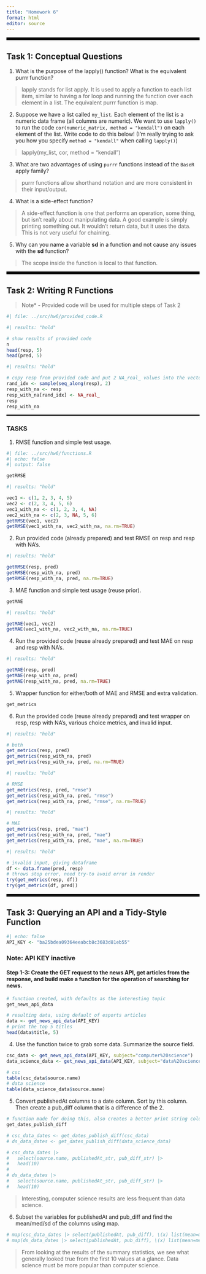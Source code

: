 ```yaml
---
title: "Homework 6"
format: html
editor: source
---
```


<hr style="border: 3px solid black;" />

## Task 1: Conceptual Questions
1. What is the purpose of the lapply() function? What is the equivalent purrr function?

> lapply stands for list apply. It is used to apply a function to each list item, similar to having a for loop and running the function over each element in a list. The equivalent purrr function is map.

2. Suppose we have a list called `my_list`. Each element of the list is a numeric data frame (all columns are numeric). We want to use `lapply()` to run the code `cor(numeric_matrix, method = "kendall")` on each element of the list. Write code to do this below! (I'm really trying to ask you how you specify `method = "kendall"` when calling `lapply()`)

> lapply(my_list, cor, method = "kendall")

3. What are two advantages of using `purrr` functions instead of the `BaseR` apply family?

> purrr functions allow shorthand notation and are more consistent in their input/output.

4. What is a side-effect function?

> A side-effect function is one that performs an operation, some thing, but isn't really about manipulating data. A good example is simply printing something out. It wouldn't return data, but it uses the data. This is not very useful for chaining.

5. Why can you name a variable **sd** in a function and not cause any issues with the **sd** function?

> The scope inside the function is local to that function.

<hr style="border: 3px solid black;" />

## Task 2: Writing R Functions

> Note* - Provided code will be used for multiple steps of Task 2

```r
#| file: ../src/hw6/provided_code.R
```

```r
#| results: "hold"

# show results of provided code
n
head(resp, 5)
head(pred, 5)
```

```r
#| results: "hold"

# copy resp from provided code and put 2 NA_real_ values into the vector
rand_idx <- sample(seq_along(resp), 2)
resp_with_na <- resp
resp_with_na[rand_idx] <- NA_real_
resp
resp_with_na
```

<hr style="border: 1px solid black;" />

### TASKS

1. RMSE function and simple test usage.
```r
#| file: ../src/hw6/functions.R
#| echo: false
#| output: false
```

```r
getRMSE
```

```r
#| results: "hold"

vec1 <- c(1, 2, 3, 4, 5)
vec2 <- c(2, 3, 4, 5, 6)
vec1_with_na <- c(1, 2, 3, 4, NA)
vec2_with_na <- c(2, 3, NA, 5, 6)
getRMSE(vec1, vec2)
getRMSE(vec1_with_na, vec2_with_na, na.rm=TRUE)
```

2. Run provided code (already prepared) and test RMSE on resp and resp with NA's.


```r
#| results: "hold"

getRMSE(resp, pred)
getRMSE(resp_with_na, pred)
getRMSE(resp_with_na, pred, na.rm=TRUE)
```


3. MAE function and simple test usage (reuse prior).
```r
getMAE
```

```r
#| results: "hold"

getMAE(vec1, vec2)
getMAE(vec1_with_na, vec2_with_na, na.rm=TRUE)
```

4. Run the provided code (reuse already prepared) and test MAE on resp and resp with NA's.
```r
#| results: "hold"

getMAE(resp, pred)
getMAE(resp_with_na, pred)
getMAE(resp_with_na, pred, na.rm=TRUE)
```


5. Wrapper function for either/both of MAE and RMSE and extra validation.
```r
get_metrics
```

6. Run the provided code (reuse already prepared) and test wrapper on resp, resp with NA's, various choice metrics, and invalid input.
```r
#| results: "hold"

# both
get_metrics(resp, pred)
get_metrics(resp_with_na, pred)
get_metrics(resp_with_na, pred, na.rm=TRUE)

```

```r
#| results: "hold"

# RMSE
get_metrics(resp, pred, "rmse")
get_metrics(resp_with_na, pred, "rmse")
get_metrics(resp_with_na, pred, "rmse", na.rm=TRUE)

```

```r
#| results: "hold"

# MAE
get_metrics(resp, pred, "mae")
get_metrics(resp_with_na, pred, "mae")
get_metrics(resp_with_na, pred, "mae", na.rm=TRUE)

```

```r
#| results: "hold"

# invalid input, giving dataframe
df <- data.frame(pred, resp)
# throws stop error, need try-to avoid error in render
try(get_metrics(resp, df))
try(get_metrics(df, pred))
```

<hr style="border: 3px solid black;" />

## Task 3: Querying an API and a Tidy-Style Function

```r
#| echo: false
API_KEY <- "ba25bdea09364eeabcb8c3683d81eb55"
```

### Note: API KEY inactive

#### Step 1-3: Create the GET request to the news API, get articles from the response, and build make a function for the operation of searching for news.

```r
# function created, with defaults as the interesting topic
get_news_api_data
```

```r
# resulting data, using default of esports articles
data <- get_news_api_data(API_KEY)
# print the top 5 titles
head(data$title, 5)
```

4. Use the function twice to grab some data. Summarize the source field.

```r
csc_data <- get_news_api_data(API_KEY, subject="computer%20science")
data_science_data <- get_news_api_data(API_KEY, subject="data%20science")

# csc
table(csc_data$source.name)
# data science
table(data_science_data$source.name)


```

5. Convert publishedAt columns to a date column. Sort by this column. Then create a pub_diff column that is a difference of the 2.

```r
# function made for doing this, also creates a better print string column for the 2
get_dates_publish_diff
```

```r
# csc_data_dates <- get_dates_publish_diff(csc_data)
# ds_data_dates <- get_dates_publish_diff(data_science_data)

# csc_data_dates |>
#   select(source.name, publishedAt_str, pub_diff_str) |>
#   head(10)
#
# ds_data_dates |>
#   select(source.name, publishedAt_str, pub_diff_str) |>
#   head(10)
```

> Interesting, computer science results are less frequent than data science.

6. Subset the variables for publishedAt and pub_diff and find the mean/med/sd of the columns using map.

```r
# map(csc_data_dates |> select(publishedAt, pub_diff), \(x) list(mean=mean(x, na.rm=TRUE), median=median(x, na.rm=TRUE), sd=sd(x, na.rm=TRUE)))
# map(ds_data_dates |> select(publishedAt, pub_diff), \(x) list(mean=mean(x, na.rm=TRUE), median=median(x, na.rm=TRUE), sd=sd(x, na.rm=TRUE)))
```

> From looking at the results of the summary statistics, we see what generally looked true from the first 10 values at a glance. Data science must be more popular than computer science.
